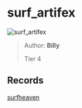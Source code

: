 
# surf_artifex

![surf_artifex](https://raw.githubusercontent.com/Sayt123/SurfMapPics/Maps-and-bonuses/csgo/surf_artifex.jpg)

> Author: **Billy**
>
> Tier 4

## Records

[surfheaven](https://surfheaven.eu/map/surf_artifex)
